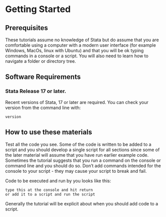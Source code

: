 # Getting Started

## Prerequisites

These tutorials assume no knowledge of Stata but do assume that you are comfortable using a computer with a modern user interface (for example Windows, MacOs, linux with Ubuntu) and that you will be ok typing commands in a console or a script.  You will also need to learn how to navigate a folder or directory tree.

## Software Requirements

### Stata Release 17 or later.

Recent versions of Stata, 17 or later are required.  You can check your version from the command line with:

```
version
```

## How to use these materials

Test all the code you see.  Some of the code is written to be added to a script and you should develop a single script for all sections since some of the later material will assume that you have run earlier example code.  Sometimes the tutorial suggests that you run a command on the console or command line and you should do so.  Don't add commands intended for the console to your script - they may cause your script to break and fail.

Code to be executed and run by you looks like this:

    type this at the console and hit return
    or add it to a script and run the script
    
Generally the tutorial will be explicit about when you should add code to a script.